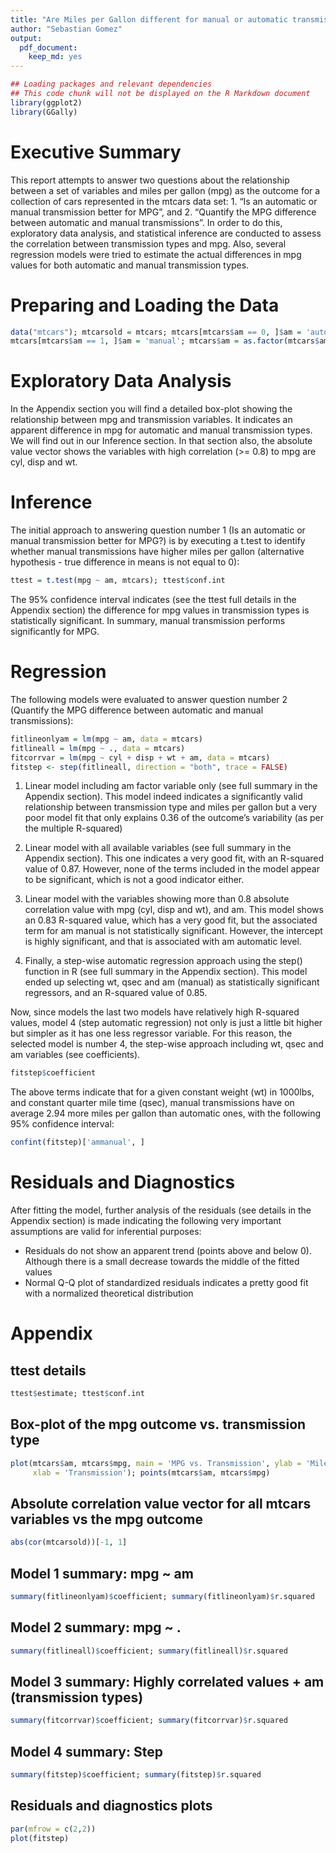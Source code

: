 ```yaml
---
title: "Are Miles per Gallon different for manual or automatic transmission cars?"
author: "Sebastian Gomez"
output: 
  pdf_document: 
    keep_md: yes
---
```


```r
## Loading packages and relevant dependencies
## This code chunk will not be displayed on the R Markdown document
library(ggplot2)
library(GGally)
```

# Executive Summary

This report attempts to answer two questions about the relationship between a set of variables and miles per gallon (mpg) as the outcome for a collection of cars represented in the mtcars data set: 1. “Is an automatic or manual transmission better for MPG”, and 2. "Quantify the MPG difference between automatic and manual transmissions". In order to do this, exploratory data analysis, and statistical inference are conducted to assess the correlation between transmission types and mpg. Also, several regression models were tried to estimate the actual differences in mpg values for both automatic and manual transmission types.

# Preparing and Loading the Data 

```r
data("mtcars"); mtcarsold = mtcars; mtcars[mtcars$am == 0, ]$am = 'automatic'
mtcars[mtcars$am == 1, ]$am = 'manual'; mtcars$am = as.factor(mtcars$am)
```

# Exploratory Data Analysis

In the Appendix section you will find a detailed box-plot showing the relationship between mpg and transmission variables. It indicates an apparent difference in mpg for automatic and manual transmission types. We will find out in our Inference section. In that section also, the absolute value vector shows the variables with high correlation (>= 0.8)  to mpg are cyl, disp and wt.

# Inference

The initial approach to answering question number 1 (Is an automatic or manual transmission better for MPG?) is by executing a t.test to identify whether manual transmissions have higher miles per gallon (alternative hypothesis - true difference in means is not equal to 0):

```r
ttest = t.test(mpg ~ am, mtcars); ttest$conf.int
```

The 95% confidence interval indicates (see the ttest full details in the Appendix section) the difference for mpg values in transmission types is statistically significant. In summary, manual transmission performs  significantly for MPG. 

# Regression

The following models were evaluated to answer question number 2 (Quantify the MPG difference between automatic and manual transmissions):

```r
fitlineonlyam = lm(mpg ~ am, data = mtcars)
fitlineall = lm(mpg ~ ., data = mtcars)
fitcorrvar = lm(mpg ~ cyl + disp + wt + am, data = mtcars)
fitstep <- step(fitlineall, direction = "both", trace = FALSE)
```

1. Linear model including am factor variable only (see full summary in the Appendix section). This model indeed indicates a significantly valid relationship between transmission type and miles per gallon but a very poor model fit that only explains 0.36 of the outcome's variability (as per the multiple R-squared)

2. Linear model with all available variables (see full summary in the Appendix section). This one indicates a very good fit, with an R-squared value of 0.87. However, none of the terms included in the model appear to be significant, which is not a good indicator either.

3. Linear model with the variables showing more than 0.8 absolute correlation value with mpg (cyl, disp and wt), and am. This model shows an 0.83 R-squared value, which has a very good fit, but the associated term for am manual is not statistically significant. However, the intercept is highly significant, and that is associated with am automatic level.

4. Finally, a step-wise automatic regression approach using the step() function in R (see full summary in the Appendix section). This model ended up selecting wt, qsec and am (manual) as statistically significant regressors, and an R-squared value of 0.85.

Now, since models the last two models have relatively high R-squared values, model 4 (step automatic regression) not only is just a little bit higher but simpler as it has one less regressor variable. For this reason, the selected model is number 4, the step-wise approach including wt, qsec and am variables (see coefficients).

```r
fitstep$coefficient
```

The above terms indicate that for a given constant weight (wt) in 1000lbs, and constant quarter mile time (qsec), manual transmissions have on average 2.94 more miles per gallon than automatic ones, with the following 95% confidence interval:

```r
confint(fitstep)['ammanual', ]
```

# Residuals and Diagnostics

After fitting the model, further analysis of the residuals (see details in the Appendix section) is made indicating the following very important assumptions are valid for inferential purposes:

* Residuals do not show an apparent trend (points above and below 0). Although there is a small decrease towards the middle of the fitted values
* Normal Q-Q plot of standardized residuals indicates a pretty good fit with a normalized theoretical distribution



# Appendix

## ttest details

```r
ttest$estimate; ttest$conf.int
```

## Box-plot of the mpg outcome vs. transmission type

```r
plot(mtcars$am, mtcars$mpg, main = 'MPG vs. Transmission', ylab = 'Miles/gallon',
     xlab = 'Transmission'); points(mtcars$am, mtcars$mpg)
```

## Absolute correlation value vector for all mtcars variables vs the mpg outcome

```r
abs(cor(mtcarsold))[-1, 1]
```

## Model 1 summary: mpg ~ am

```r
summary(fitlineonlyam)$coefficient; summary(fitlineonlyam)$r.squared
```

## Model 2 summary: mpg ~ .

```r
summary(fitlineall)$coefficient; summary(fitlineall)$r.squared
```

## Model 3 summary: Highly correlated values + am (transmission types)

```r
summary(fitcorrvar)$coefficient; summary(fitcorrvar)$r.squared
```

## Model 4 summary: Step

```r
summary(fitstep)$coefficient; summary(fitstep)$r.squared
```

## Residuals and diagnostics plots

```r
par(mfrow = c(2,2))
plot(fitstep)
```
